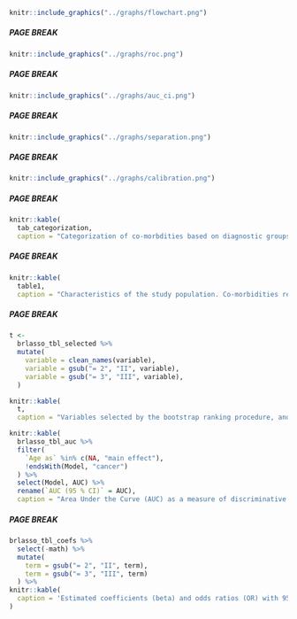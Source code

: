 <!-- FIGURES -->

```{r flowchart, fig.cap = "Flowchart depicting inclusion criteria and number of patients. Data from the Swedish Hip Arthroplasty Register was used for model derivation and internal validation (left). Data from the National Joint Registry in England and Wales was used for external validation (right)."}
knitr::include_graphics("../graphs/flowchart.png")
```

##### PAGE BREAK

```{r rocs, fig.cap = "Receiver Operation Characteristics (ROC) curves. The area under the ROC curve (AUC) for the reduced model was no different compared to the main model (left panel). The reduced model works almost as good for predictions in the National Joint Registry for England and Wales (right panel)."}
knitr::include_graphics("../graphs/roc.png")
```

##### PAGE BREAK

```{r aucci, fig.cap = "Area Under the Receiver Operation Characteristics Curve (AUC) as a measure of predictive discriminative ability with 95 % bootstrap confidence intervals. The reduced model was no different compared to the main model, neither internally, nor externally (overlapping confidence intervals). AUC above 0.7 was considered good. This was observed for the derived models but not for any other model included for comparison."}

knitr::include_graphics("../graphs/auc_ci.png")
```

##### PAGE BREAK

```{r sep, fig.cap = "Most patients survived more than 90 days after THA, wherefore the blue bars totally dominate the histogram (upper panel; note the scales). A normalized density plot however reveals that patients who died within 90 days were, on average, estimated to have a higher probability to do so (lower panel). There were very few observations with covariate patterns resulting in death probabilities higher than 5% (green line). Estimated probabilities above this limit are therefore subject to extrapolation."}
knitr::include_graphics("../graphs/separation.png")
```

##### PAGE BREAK

```{r calibration, fig.cap = "This figure illustrates calibrartion between observed proportions and predicted probabilities with 95 % confidence intervals. Deviations above the diagonal line means that the model underpredicts the probability of death within 90 days. Such deviation was statistically significant for the external validation for predictions below 1.5%. The higher the predicted probability gets, the more they over-estimate the observed proportions of deaths."}
knitr::include_graphics("../graphs/calibration.png")
```

##### PAGE BREAK





<!-- TABLES -->


```{r tabcategorization}
knitr::kable(
  tab_categorization, 
  caption = "Categorization of co-morbdities based on diagnostic groups according to Charlson and Elixhauser. (CNS = central nervous system.)")

```

##### PAGE BREAK

```{r tab1}
knitr::kable(
  table1, 
  caption = "Characteristics of the study population. Co-morbidities recorded for at least one patient who survived 90 days, and one who did not, were modeled as potential predictors. (CNS = central nervous system.)")
```

##### PAGE BREAK

```{r brlprop}
t <- 
  brlasso_tbl_selected %>% 
  mutate(
    variable = clean_names(variable),
    variable = gsub("= 2", "II", variable),
    variable = gsub("= 3", "III", variable),
  )

knitr::kable(
  t, 
  caption = "Variables selected by the bootstrap ranking procedure, and therefore kept in the main model. Variables chosen at least 33 times out of 100 were kept in the reduced model as well. ASA class II and III were kept in both models, since those are usually distinguished anyway. To simplify the models further would be possible by lumping class I and II together. Variables chosen more frequently are likely more important predictors. This is not necessarily true however since one of several strongly correlated variables might be chosen spuriously. (CNS = central nervous system.)")
```

<!-- Same info in figure so do not use this table -->
```{r auc, warning = FALSE, include = FALSE}
knitr::kable(
  brlasso_tbl_auc %>% 
  filter(
    `Age as` %in% c(NA, "main effect"),
    !endsWith(Model, "cancer") 
  ) %>% 
  select(Model, AUC) %>% 
  rename(`AUC (95 % CI)` = AUC),
  caption = "Area Under the Curve (AUC) as a measure of discriminative ability for the main and reduced models, a model with age and sex, as well as univariable models with ASA class and the Charlson or Elixhauser co-morbidity indices.")
```

##### PAGE BREAK

```{r brlreduced}
brlasso_tbl_coefs %>% 
  select(-math) %>%
  mutate(
    term = gsub("= 2", "II", term),
    term = gsub("= 3", "III", term)
  ) %>% 
knitr::kable(
  caption = 'Estimated coefficients (beta) and odds ratios (OR) with 95% confidence intervals for the reduced model.'
)
```
